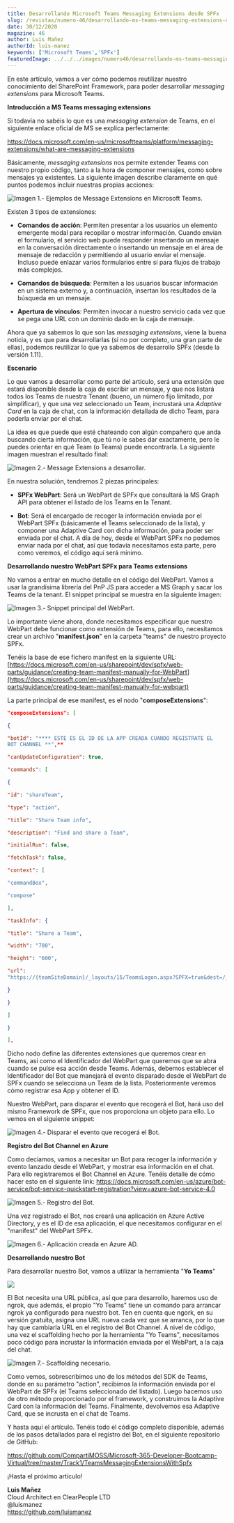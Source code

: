 ```yaml
---
title: Desarrollando Microsoft Teams Messaging Extensions desde SPFx
slug: /revistas/numero-46/desarrollando-ms-teams-messaging-extensions-desde-spfx
date: 30/12/2020
magazine: 46
author: Luis Mañez
authorId: luis-manez
keywords: ['Microsoft Teams','SPFx']
featuredImage: ../../../images/numero46/desarrollando-ms-teams-messaging-extensions-desde-spfx/image9.png
---
```





En este artículo, vamos a ver cómo podemos reutilizar nuestro
conocimiento del SharePoint Framework, para poder desarrollar *messaging
extensions* para Microsoft Teams.

**Introducción a MS Teams messaging extensions**

Si todavía no sabéis lo que es una *messaging extension* de Teams, en el
siguiente enlace oficial de MS se explica perfectamente:

https://docs.microsoft.com/en-us/microsoftteams/platform/messaging-extensions/what-are-messaging-extensions

Básicamente, *messaging extensions* nos permite extender Teams con
nuestro propio código, tanto a la hora de componer mensajes, como sobre
mensajes ya existentes. La siguiente imagen describe claramente en qué
puntos podemos incluir nuestras propias acciones:

![**Imagen 1.- Ejemplos de Message Extensions en Microsoft Teams.**](../../../images/numero46/desarrollando-ms-teams-messaging-extensions-desde-spfx/image9.png)

Existen 3 tipos de extensiones:

-   **Comandos de acción**: Permiten presentar a los usuarios un
    elemento emergente modal para recopilar o mostrar información.
    Cuando envían el formulario, el servicio web puede responder
    insertando un mensaje en la conversación directamente o insertando
    un mensaje en el área de mensaje de redacción y permitiendo al
    usuario enviar el mensaje. Incluso puede enlazar varios formularios
    entre sí para flujos de trabajo más complejos.

-   **Comandos de búsqueda**: Permiten a los usuarios buscar información
    en un sistema externo y, a continuación, insertan los resultados de
    la búsqueda en un mensaje.

-   **Apertura de vínculos**: Permiten invocar a nuestro servicio cada
    vez que se pega una URL con un dominio dado en la caja de mensaje.

Ahora que ya sabemos lo que son las *messaging extensions*, viene la
buena noticia, y es que para desarrollarlas (si no por completo, una
gran parte de ellas), podemos reutilizar lo que ya sabemos de desarrollo
SPFx (desde la versión 1.11).

**Escenario**

Lo que vamos a desarrollar como parte del artículo, será una extensión
que estará disponible desde la caja de escribir un mensaje, y que nos
listará todos los Teams de nuestra Tenant (bueno, un número fijo
limitado, por simplificar), y que una vez seleccionado un Team,
incrustará una *Adaptive Card* en la caja de chat, con la información
detallada de dicho Team, para poderla enviar por el chat.

La idea es que puede que esté chateando con algún compañero que anda
buscando cierta información, que tú no le sabes dar exactamente, pero le
puedes orientar en qué Team (o Teams) puede encontrarla. La siguiente
imagen muestran el resultado final:


![**Imagen 2.- Message Extensions a desarrollar.**](../../../images/numero46/desarrollando-ms-teams-messaging-extensions-desde-spfx/imagea.png)

En nuestra solución, tendremos 2 piezas principales:

-   **SPFx WebPart**: Será un WebPart de SPFx que consultará la MS Graph
    API para obtener el listado de los Teams en la Tenant.

-   **Bot**: Será el encargado de recoger la información enviada por el
    WebPart SPFx (básicamente el Teams seleccionado de la lista), y
    componer una Adaptive Card con dicha información, para poder ser
    enviada por el chat. A día de hoy, desde el WebPart SPFx no podemos
    enviar nada por el chat, así que todavía necesitamos esta parte,
    pero como veremos, el código aquí será mínimo.

**Desarrollando nuestro WebPart SPFx para Teams extensions**

No vamos a entrar en mucho detalle en el código del WebPart. Vamos a
usar la grandísima librería del PnP JS para acceder a MS Graph y sacar
los Teams de la tenant. El snippet principal se muestra en la siguiente
imagen:

![**Imagen 3.- Snippet principal del WebPart.**](../../../images/numero46/desarrollando-ms-teams-messaging-extensions-desde-spfx/imageb.png)

Lo importante viene ahora, donde necesitamos especificar que nuestro
WebPart debe funcionar como extensión de Teams, para ello, necesitamos
crear un archivo "**manifest.json**" en la carpeta "teams" de nuestro
proyecto SPFx.

Tenéis la base de ese fichero manifest en la siguiente URL:
[https://docs.microsoft.com/en-us/sharepoint/dev/spfx/web-parts/guidance/creating-team-manifest-manually-for-WebPart](https://docs.microsoft.com/en-us/sharepoint/dev/spfx/web-parts/guidance/creating-team-manifest-manually-for-webpart)

La parte principal de ese manifest, es el nodo "**composeExtensions**":

```json
"composeExtensions": [

{

"botId": "**** ESTE ES EL ID DE LA APP CREADA CUANDO REGISTRATE EL
BOT CHANNEL **",**

"canUpdateConfiguration": true,

"commands": [

{

"id": "shareTeam",

"type": "action",

"title": "Share Team info",

"description": "Find and share a Team",

"initialRun": false,

"fetchTask": false,

"context": [

"commandBox",

"compose"

],

"taskInfo": {

"title": "Share a Team",

"width": "700",

"height": "600",

"url":
"https://{teamSiteDomain}/_layouts/15/TeamsLogon.aspx?SPFX=true&dest=/_layouts/15/teamstaskhostedapp.aspx%3Fteams%26personal%26componentId=**WEBPART_ID**%26forceLocale={locale}"

}

}

]

}

],
```

Dicho nodo define las diferentes extensiones que queremos crear en
Teams, así como el Identificador del WebPart que queremos que se abra
cuando se pulse esa acción desde Teams. Además, debemos establecer el
Identificador del Bot que manejará el evento disparado desde el WebPart
de SPFx cuando se selecciona un Team de la lista. Posteriormente veremos
cómo registrar esa App y obtener el ID.

Nuestro WebPart, para disparar el evento que recogerá el Bot, hará uso
del mismo Framework de SPFx, que nos proporciona un objeto para ello. Lo
vemos en el siguiente snippet:

![**Imagen 4.- Disparar el evento que recogerá el Bot.**](../../../images/numero46/desarrollando-ms-teams-messaging-extensions-desde-spfx/imagec.png)


**Registro del Bot Channel en Azure**

Como decíamos, vamos a necesitar un Bot para recoger la información y
evento lanzado desde el WebPart, y mostrar esa información en el chat.
Para ello registraremos el Bot Channel en Azure. Tenéis detalle de cómo
hacer esto en el siguiente link:
https://docs.microsoft.com/en-us/azure/bot-service/bot-service-quickstart-registration?view=azure-bot-service-4.0

![**Imagen 5.- Registro del Bot.**](../../../images/numero46/desarrollando-ms-teams-messaging-extensions-desde-spfx/imaged.png)


Una vez registrado el Bot, nos creará una aplicación en Azure Active
Directory, y es el ID de esa aplicación, el que necesitamos configurar
en el "manifest" del WebPart SPFx.

![**Imagen 6.- Aplicación creada en Azure AD.**](../../../images/numero46/desarrollando-ms-teams-messaging-extensions-desde-spfx/imagee.png)


**Desarrollando nuestro Bot**

Para desarrollar nuestro Bot, vamos a utilizar la herramienta "**Yo
Teams**"

![](../../../images/numero46/desarrollando-ms-teams-messaging-extensions-desde-spfx/imagef.png)

El Bot necesita una URL pública, así que para desarrollo, haremos uso de
ngrok, que además, el propio "Yo Teams" tiene un comando para arrancar
ngrok ya configurado para nuestro bot. Ten en cuenta que ngork, en su
versión gratuita, asigna una URL nueva cada vez que se arranca, por lo
que hay que cambiarla URL en el registro del Bot Channel. A nivel de
código, una vez el scaffolding hecho por la herramienta "Yo Teams",
necesitamos poco código para incrustar la información enviada por el
WebPart, a la caja del chat.

![**Imagen 7.- Scaffolding necesario.**](../../../images/numero46/desarrollando-ms-teams-messaging-extensions-desde-spfx/image10.png)

Como vemos, sobrescribimos uno de los métodos del SDK de Teams, donde en
su parámetro "action", recibimos la información enviada por el WebPart
de SPFx (el Teams seleccionado del listado). Luego hacemos uso de otro
método proporcionado por el framework, y construimos la Adaptive Card
con la información del Teams. Finalmente, devolvemos esa Adaptive Card,
que se incrusta en el chat de Teams.

Y hasta aquí el artículo. Tenéis todo el código completo disponible,
además de los pasos detallados para el registro del Bot, en el siguiente
repositorio de GitHub:

https://github.com/CompartiMOSS/Microsoft-365-Developer-Bootcamp-Virtual/tree/master/Track1/TeamsMessagingExtensionsWithSpfx

¡Hasta el próximo artículo!

**Luis Mañez** <br />
Cloud Architect en ClearPeople LTD <br />
@luismanez <br />
https://github.com/luismanez 
 
